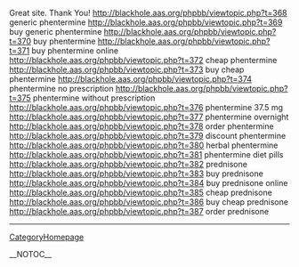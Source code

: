 Great site. Thank You! http://blackhole.aas.org/phpbb/viewtopic.php?t=368 generic phentermine
http://blackhole.aas.org/phpbb/viewtopic.php?t=369 buy generic phentermine
http://blackhole.aas.org/phpbb/viewtopic.php?t=370 buy phentermine
http://blackhole.aas.org/phpbb/viewtopic.php?t=371 buy phentermine online
http://blackhole.aas.org/phpbb/viewtopic.php?t=372 cheap phentermine
http://blackhole.aas.org/phpbb/viewtopic.php?t=373 buy cheap phentermine
http://blackhole.aas.org/phpbb/viewtopic.php?t=374 phentermine no prescription
http://blackhole.aas.org/phpbb/viewtopic.php?t=375 phentermine without prescription
http://blackhole.aas.org/phpbb/viewtopic.php?t=376 phentermine 37.5 mg
http://blackhole.aas.org/phpbb/viewtopic.php?t=377 phentermine overnight
http://blackhole.aas.org/phpbb/viewtopic.php?t=378 order phentermine
http://blackhole.aas.org/phpbb/viewtopic.php?t=379 discount phentermine
http://blackhole.aas.org/phpbb/viewtopic.php?t=380 herbal phentermine
http://blackhole.aas.org/phpbb/viewtopic.php?t=381 phentermine diet pills
http://blackhole.aas.org/phpbb/viewtopic.php?t=382 prednisone
http://blackhole.aas.org/phpbb/viewtopic.php?t=383 buy prednisone
http://blackhole.aas.org/phpbb/viewtopic.php?t=384 buy prednisone online
http://blackhole.aas.org/phpbb/viewtopic.php?t=385 cheap prednisone
http://blackhole.aas.org/phpbb/viewtopic.php?t=386 buy cheap prednisone
http://blackhole.aas.org/phpbb/viewtopic.php?t=387 order prednisone
----
[[CategoryHomepage]]

__NOTOC__